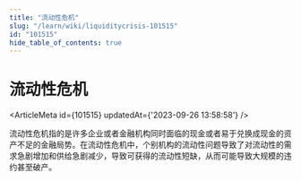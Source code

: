 ```yaml
---
title: "流动性危机"
slug: "/learn/wiki/liquiditycrisis-101515"
id: "101515"
hide_table_of_contents: true
---
```



# 流动性危机

<ArticleMeta id={101515} updatedAt={'2023-09-26 13:58:58'} />
<div className='border-solid border-b border-t-0 my-4 border-[var(--ifm-color-gray-300)]' />

流动性危机指的是许多企业或者金融机构同时面临的现金或者易于兑换成现金的资产不足的金融局势。在流动性危机中，个别机构的流动性问题导致了对流动性的需求急剧增加和供给急剧减少，导致可获得的流动性短缺，从而可能导致大规模的违约甚至破产。
